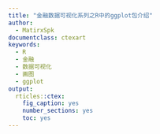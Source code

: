 ```yaml
---
title: "金融数据可视化系列之R中的ggplot包介绍"
author:
  - MatirxSpk
documentclass: ctexart
keywords:
  - R 
  - 金融
  - 数据可视化
  - 画图
  - ggplot
output:
  rticles::ctex:
    fig_caption: yes
    number_sections: yes
    toc: yes
---
```


